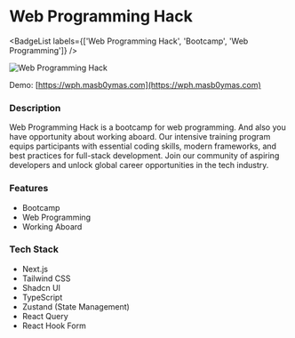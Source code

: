 
# Web Programming Hack
<BadgeList labels={['Web Programming Hack', 'Bootcamp', 'Web Programming']} />

![Web Programming Hack](/static/project/wph.webp)

Demo: 
[https://wph.masb0ymas.com](https://wph.masb0ymas.com)

### Description
Web Programming Hack is a bootcamp for web programming. And also you have opportunity about working aboard. Our intensive training program equips participants with essential coding skills, modern frameworks, and best practices for full-stack development. Join our community of aspiring developers and unlock global career opportunities in the tech industry.

### Features
- Bootcamp
- Web Programming
- Working Aboard

### Tech Stack
- Next.js
- Tailwind CSS
- Shadcn UI
- TypeScript
- Zustand (State Management)
- React Query
- React Hook Form
